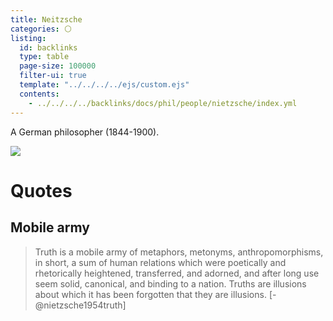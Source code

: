 ```yaml
---
title: Neitzsche
categories: ⚪
listing:
  id: backlinks
  type: table
  page-size: 100000
  filter-ui: true
  template: "../../../../ejs/custom.ejs"
  contents:
    - ../../../../backlinks/docs/phil/people/nietzsche/index.yml
---
```


A German philosopher (1844-1900).

![](/images/headshots/neitzsche.jpeg)



# Quotes

## Mobile army
> Truth is a mobile army of metaphors, metonyms, anthropomorphisms, in short, a 
sum of human relations which were poetically and rhetorically heightened, 
transferred, and adorned, and after long use seem solid, canonical, and binding 
to a nation. Truths are illusions about which it has been forgotten that they 
are illusions. [-@nietzsche1954truth]
